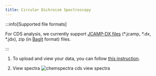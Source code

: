 ```yaml
---
title: Circular Dichroism Spectroscopy
---
```


:::info[Supported file formats]

For CDS analysis, we currently support [JCAMP-DX files](https://iupac.org/what-we-do/digital-standards/jcamp-dx/) (\*.jcamp, \*.dx, \*.jdx), zip (in [BagIt](https://en.wikipedia.org/wiki/BagIt) format) files.

:::

1. To upload and view your data, you can follow [this instruction](../chemspectra#using-chemspectra).

2. View spectra
   ![chemspectra cds view spectra](/img/chemspectra/cds/chemspectra_cds_1.png)
